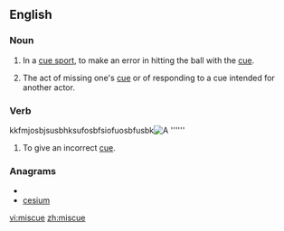 ==English==

===Noun===
{{en-noun}}

# {{sport}} In a [[cue sport]], to make an error in hitting the ball with the [[cue]].
# {{theater}} The act of missing one's [[cue]] or of responding to a cue intended for another actor.

===Verb===
{{en-verb|miscues|miscuing|miscued|miscued}}
kkfmjosbjsusbhksufosbfsiofuosbfusbk[[File:Example.jpg|thumb|A '''''']]
# {{theater}} To give an incorrect [[cue]].

===Anagrams===
* {{alphagram|ceimsu}}
* [[cesium#English|cesium]]

[[vi:miscue]]
[[zh:miscue]]